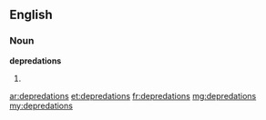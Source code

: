 ==English==
===Noun===
'''depredations'''

#{{plural of|[[depredation]]}}

[[ar:depredations]]
[[et:depredations]]
[[fr:depredations]]
[[mg:depredations]]
[[my:depredations]]